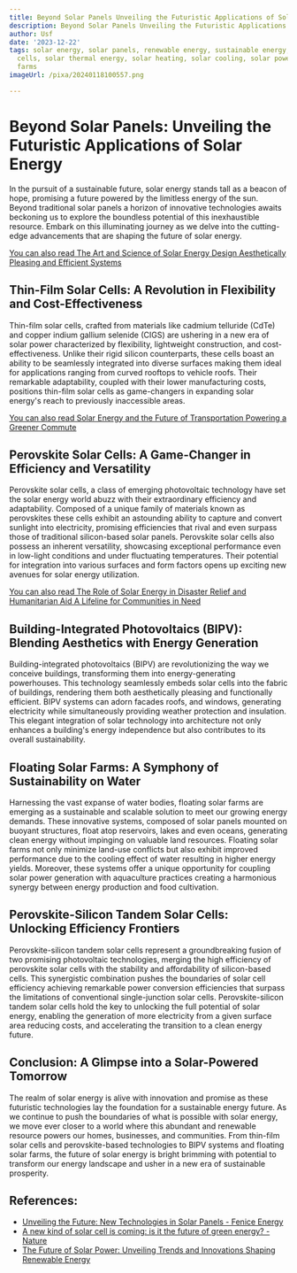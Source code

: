 ```yaml
---
title: Beyond Solar Panels Unveiling the Futuristic Applications of Solar Energy
description: Beyond Solar Panels Unveiling the Futuristic Applications of Solar Energy
author: Usf
date: '2023-12-22'
tags: solar energy, solar panels, renewable energy, sustainable energy, photovoltaic
  cells, solar thermal energy, solar heating, solar cooling, solar power plants, solar
  farms
imageUrl: /pixa/20240118100557.png

---
```

# Beyond Solar Panels: Unveiling the Futuristic Applications of Solar Energy

In the pursuit of a sustainable future, solar energy stands  tall as a beacon of hope, promising a future powered by the limitless energy of the sun. Beyond traditional solar panels a  horizon  of  innovative technologies awaits beckoning us to explore the boundless potential of  this inexhaustible resource. Embark on this illuminating journey as we delve into the cutting-edge advancements  that are shaping the future of  solar energy.

[You can also read The Art and Science of Solar Energy Design Aesthetically Pleasing and Efficient Systems](The%20Art%20and%20Science%20of%20Solar%20Energy%20Design%20Aesthetically%20Pleasing%20and%20Efficient%20Systems)


##  Thin-Film Solar Cells: A Revolution in Flexibility and Cost-Effectiveness

Thin-film  solar cells, crafted from materials  like cadmium telluride (CdTe) and copper indium gallium selenide (CIGS) are  ushering in a  new era of solar power characterized by flexibility, lightweight construction, and cost-effectiveness. Unlike their rigid silicon counterparts,  these cells boast an ability to be seamlessly integrated into diverse surfaces making them ideal for applications ranging from curved rooftops  to  vehicle roofs.  Their remarkable adaptability, coupled with their lower manufacturing costs, positions thin-film solar  cells as game-changers in expanding solar energy's reach to previously inaccessible areas.

[You can also  read Solar Energy and the Future of Transportation Powering a Greener Commute](Solar%20Energy%20and%20the%20Future%20of%20Transportation%20Powering%20a%20Greener%20Commute)


## Perovskite Solar Cells: A Game-Changer in Efficiency and Versatility

Perovskite solar cells, a class of emerging photovoltaic technology have set the solar energy world abuzz with their extraordinary efficiency and adaptability. Composed of a unique  family  of materials known as perovskites these cells exhibit an astounding ability to capture  and  convert sunlight into  electricity,  promising efficiencies that rival and even  surpass those of traditional  silicon-based solar  panels. Perovskite solar cells also possess  an inherent versatility, showcasing exceptional performance even  in low-light  conditions and under fluctuating temperatures. Their potential for integration into various surfaces and form factors opens up exciting new avenues for  solar  energy utilization.

[You can also  read  The Role of  Solar  Energy in Disaster Relief and Humanitarian Aid A  Lifeline for Communities in Need](The%20Role%20of%20Solar%20Energy%20in%20Disaster%20Relief%20and%20Humanitarian%20Aid%20A%20Lifeline%20for%20Communities%20in%20Need)


## Building-Integrated Photovoltaics (BIPV): Blending Aesthetics with Energy Generation

Building-integrated photovoltaics (BIPV) are revolutionizing the way we conceive buildings, transforming  them into energy-generating powerhouses. This technology seamlessly  embeds solar cells into the fabric of buildings,  rendering them both aesthetically pleasing and functionally efficient. BIPV systems can adorn  facades roofs, and windows, generating electricity while  simultaneously providing weather protection and insulation. This elegant integration of solar technology into architecture not only enhances a building's energy independence but also contributes  to its overall sustainability.

## Floating Solar Farms: A Symphony of Sustainability on Water

Harnessing the  vast expanse of water bodies, floating solar  farms are emerging as a sustainable and scalable solution to meet our growing energy demands.  These innovative systems,  composed of solar panels mounted on buoyant structures, float atop reservoirs, lakes and even oceans, generating clean energy without impinging on valuable  land resources. Floating solar farms not only minimize land-use conflicts but also exhibit improved performance due to the cooling effect of water resulting in higher energy  yields. Moreover, these systems offer a unique opportunity for coupling solar power generation with  aquaculture  practices creating a harmonious synergy between energy production and food  cultivation.

## Perovskite-Silicon  Tandem  Solar Cells: Unlocking Efficiency Frontiers

Perovskite-silicon tandem solar cells represent a groundbreaking fusion of two promising photovoltaic technologies, merging the high efficiency of perovskite solar cells with the stability  and affordability of silicon-based cells. This synergistic combination pushes the boundaries of solar cell efficiency achieving remarkable power conversion efficiencies that surpass the limitations of conventional single-junction solar cells. Perovskite-silicon tandem solar  cells  hold the key to unlocking the full potential of solar energy, enabling the generation of more electricity from a given surface area reducing costs, and  accelerating the transition to a clean energy future.

##  Conclusion: A Glimpse into  a Solar-Powered Tomorrow

The realm of solar energy is alive with innovation and promise as  these  futuristic technologies lay the foundation for a  sustainable  energy future. As we continue to push the boundaries  of what is possible  with solar energy, we move ever closer to a world where this abundant and  renewable resource powers our homes, businesses,  and communities.  From thin-film solar cells and perovskite-based technologies to BIPV systems and floating solar farms, the future of solar energy is bright brimming  with potential to transform our energy landscape and usher in a new era of sustainable prosperity.

## References:
- [Unveiling the Future: New Technologies in Solar Panels - Fenice Energy](https://feniceenergy.com/unveiling-the-future-new-technologies-in-solar-panels/)
- [A new kind of solar cell is coming: is it the future of green energy? - Nature](https://www.nature.com/articles/d41586-023-03714-y)
- [The Future of Solar Power: Unveiling Trends and Innovations Shaping Renewable Energy](https://solarlink.com.pk/the-future-of-solar-power-unveiling-trends-and-innovations-shaping-renewable-energy/)
